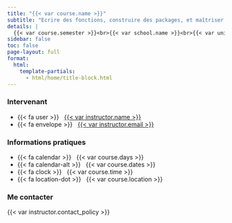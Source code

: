 ```yaml
---
title: "{{< var course.name >}}"
subtitle: "Ecrire des fonctions, construire des packages, et maîtriser les bonnes pratiques issues du développement logiciel pour rendre reproductible ses travaux. Travailler avec Git et utiliser du contrôle de version."
details: |
  {{< var course.semester >}}<br>{{< var school.name >}}<br>{{< var university.name >}}
sidebar: false
toc: false
page-layout: full
format:
  html:
    template-partials:
      - html/home/title-block.html
---
```


### Intervenant

- {{< fa user >}} &nbsp; [{{< var instructor.name >}}]({{< var instructor.url >}})
- {{< fa envelope >}} &nbsp; <a href="mailto:{{< var instructor.email >}}"> {{< var instructor.email >}}</a>

::: {.g-col-12 .g-col-sm-6 .g-col-md-4}
### Informations pratiques 

- {{< fa calendar >}} &nbsp; {{< var course.days >}}
- {{< fa calendar-alt >}} &nbsp; {{< var course.dates >}}
- {{< fa clock >}} &nbsp; {{< var course.time >}}
- {{< fa location-dot >}} &nbsp; {{< var course.location >}}
:::

::: {.g-col-12 .g-col-md-4 .contact-policy}

### Me contacter

{{< var instructor.contact_policy >}}
:::


